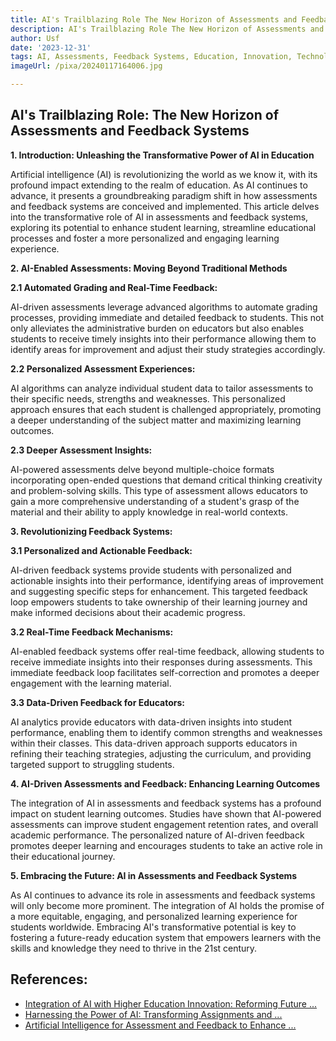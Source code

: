 ```yaml
---
title: AI's Trailblazing Role The New Horizon of Assessments and Feedback Systems
description: AI's Trailblazing Role The New Horizon of Assessments and Feedback Systems
author: Usf
date: '2023-12-31'
tags: AI, Assessments, Feedback Systems, Education, Innovation, Technology, Learning
imageUrl: /pixa/20240117164006.jpg

---
```

## **AI's  Trailblazing Role: The New Horizon of Assessments and Feedback  Systems**

**1. Introduction: Unleashing the Transformative Power of AI in Education**

Artificial intelligence (AI) is revolutionizing the  world as we know it,  with its profound impact extending to  the realm of  education. As AI continues to advance, it presents a  groundbreaking paradigm shift in how assessments and feedback systems are conceived and implemented.  This article delves into  the  transformative role of AI in assessments and feedback systems,  exploring its potential to enhance student learning, streamline educational processes and foster a more personalized and engaging learning experience.

**2. AI-Enabled  Assessments: Moving Beyond Traditional Methods**

**2.1 Automated Grading and  Real-Time Feedback:**

AI-driven  assessments leverage advanced algorithms to automate grading processes, providing immediate and detailed feedback to students. This not only alleviates the administrative burden on educators but also enables students to receive timely insights into  their  performance allowing them to identify areas for improvement and adjust their study strategies accordingly.

**2.2 Personalized  Assessment Experiences:**

AI algorithms can analyze individual student  data to tailor assessments to their specific needs, strengths and weaknesses.  This personalized approach ensures  that each  student is challenged appropriately, promoting a deeper understanding of the subject matter and maximizing learning outcomes.

**2.3 Deeper Assessment Insights:**

AI-powered assessments delve beyond multiple-choice formats incorporating open-ended questions that demand  critical thinking creativity and problem-solving skills.  This type of  assessment allows educators to gain a more comprehensive understanding of  a student's grasp of the  material and their ability to apply knowledge in real-world contexts.

**3. Revolutionizing Feedback Systems:**

**3.1  Personalized and Actionable Feedback:**

AI-driven feedback systems provide students with personalized and actionable insights into their performance,  identifying areas of improvement and suggesting specific  steps for enhancement. This targeted feedback  loop empowers students to take ownership of their learning journey and make informed decisions about their academic progress.

**3.2 Real-Time Feedback Mechanisms:**

AI-enabled feedback systems  offer real-time feedback, allowing students to receive immediate  insights  into their responses during  assessments. This immediate feedback loop facilitates self-correction and promotes a deeper engagement with the learning material.

**3.3 Data-Driven Feedback for Educators:**

AI analytics provide educators  with data-driven insights into student performance, enabling them to identify common  strengths and weaknesses within  their classes. This data-driven approach supports educators in refining their teaching strategies, adjusting the  curriculum, and providing targeted support to  struggling students.

**4. AI-Driven  Assessments and Feedback: Enhancing Learning Outcomes**

The integration of AI in assessments and feedback systems has a profound impact on student learning outcomes. Studies have  shown that AI-powered assessments can improve student engagement retention  rates, and overall academic performance. The personalized nature  of  AI-driven feedback promotes deeper learning and encourages students  to take an active role in their educational journey.

**5. Embracing the Future: AI in Assessments and Feedback  Systems**

As AI continues to advance its role in  assessments and feedback  systems will only become more prominent. The integration of AI holds the  promise of a  more equitable, engaging, and personalized learning experience for students worldwide. Embracing AI's transformative potential is key to fostering a future-ready education system that empowers learners with the skills and knowledge they need to thrive in the 21st century.

## References:
- [Integration of AI with Higher Education Innovation: Reforming Future ...](https://www.linkedin.com/pulse/integration-ai-higher-education-innovation-reforming-future-shi-cnytc)
- [Harnessing the Power of AI: Transforming Assignments and ...](https://alchemy.works/harnessing-the-power-of-ai-transofrming-assignments-and-assessments-in-higher-ed/)
- [Artificial Intelligence for Assessment and Feedback to Enhance ...](https://www.hindawi.com/journals/mpe/2022/5215722/)
